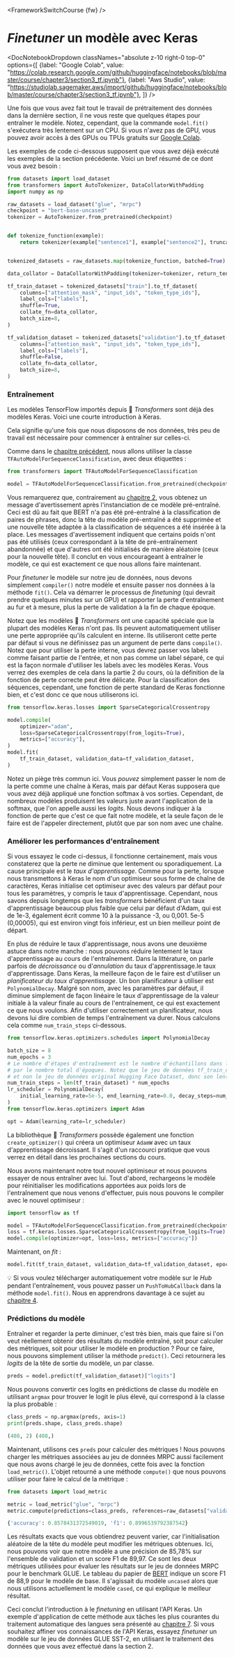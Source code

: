 <FrameworkSwitchCourse {fw} />

# <i>Finetuner</i> un modèle avec Keras

<DocNotebookDropdown
  classNames="absolute z-10 right-0 top-0"
  options={[
    {label: "Google Colab", value: "https://colab.research.google.com/github/huggingface/notebooks/blob/master/course/chapter3/section3_tf.ipynb"},
    {label: "Aws Studio", value: "https://studiolab.sagemaker.aws/import/github/huggingface/notebooks/blob/master/course/chapter3/section3_tf.ipynb"},
]} />

Une fois que vous avez fait tout le travail de prétraitement des données dans la dernière section, il ne vous reste que quelques étapes pour entraîner le modèle. Notez, cependant, que la commande `model.fit()` s'exécutera très lentement sur un CPU. Si vous n'avez pas de GPU, vous pouvez avoir accès à des GPUs ou TPUs gratuits sur [Google Colab](https://colab.research.google.com/).

Les exemples de code ci-dessous supposent que vous avez déjà exécuté les exemples de la section précédente. Voici un bref résumé de ce dont vous avez besoin :

```py
from datasets import load_dataset
from transformers import AutoTokenizer, DataCollatorWithPadding
import numpy as np

raw_datasets = load_dataset("glue", "mrpc")
checkpoint = "bert-base-uncased"
tokenizer = AutoTokenizer.from_pretrained(checkpoint)


def tokenize_function(example):
    return tokenizer(example["sentence1"], example["sentence2"], truncation=True)


tokenized_datasets = raw_datasets.map(tokenize_function, batched=True)

data_collator = DataCollatorWithPadding(tokenizer=tokenizer, return_tensors="tf")

tf_train_dataset = tokenized_datasets["train"].to_tf_dataset(
    columns=["attention_mask", "input_ids", "token_type_ids"],
    label_cols=["labels"],
    shuffle=True,
    collate_fn=data_collator,
    batch_size=8,
)

tf_validation_dataset = tokenized_datasets["validation"].to_tf_dataset(
    columns=["attention_mask", "input_ids", "token_type_ids"],
    label_cols=["labels"],
    shuffle=False,
    collate_fn=data_collator,
    batch_size=8,
)
```

### Entraînement

Les modèles TensorFlow importés depuis 🤗 *Transformers* sont déjà des modèles Keras. Voici une courte introduction à Keras.

<Youtube id="rnTGBy2ax1c"/>

Cela signifie qu'une fois que nous disposons de nos données, très peu de travail est nécessaire pour commencer à entraîner sur celles-ci.

<Youtube id="AUozVp78dhk"/>

Comme dans le [chapitre précédent](/course/fr/chapter2), nous allons utiliser la classe `TFAutoModelForSequenceClassification`, avec deux étiquettes : 

```py
from transformers import TFAutoModelForSequenceClassification

model = TFAutoModelForSequenceClassification.from_pretrained(checkpoint, num_labels=2)
```

Vous remarquerez que, contrairement au [chapitre 2](/course/fr/chapter2), vous obtenez un message d'avertissement après l'instanciation de ce modèle pré-entraîné. Ceci est dû au fait que BERT n'a pas été pré-entraîné à la classification de paires de phrases, donc la tête du modèle pré-entraîné a été supprimée et une nouvelle tête adaptée à la classification de séquences a été insérée à la place. Les messages d'avertissement indiquent que certains poids n'ont pas été utilisés (ceux correspondant à la tête de pré-entraînement abandonnée) et que d'autres ont été initialisés de manière aléatoire (ceux pour la nouvelle tête). Il conclut en vous encourageant à entraîner le modèle, ce qui est exactement ce que nous allons faire maintenant.

Pour *finetuner* le modèle sur notre jeu de données, nous devons simplement `compiler()` notre modèle et ensuite passer nos données à la méthode `fit()`. Cela va démarrer le processus de *finetuning* (qui devrait prendre quelques minutes sur un GPU) et rapporter la perte d'entraînement au fur et à mesure, plus la perte de validation à la fin de chaque époque.

<Tip>

Notez que les modèles 🤗 *Transformers* ont une capacité spéciale que la plupart des modèles Keras n'ont pas. Ils peuvent automatiquement utiliser une perte appropriée qu'ils calculent en interne. Ils utiliseront cette perte par défaut si vous ne définissez pas un argument de perte dans `compile()`. Notez que pour utiliser la perte interne, vous devrez passer vos labels comme faisant partie de l'entrée, et non pas comme un label séparé, ce qui est la façon normale d'utiliser les labels avec les modèles Keras. Vous verrez des exemples de cela dans la partie 2 du cours, où la définition de la fonction de perte correcte peut être délicate. Pour la classification des séquences, cependant, une fonction de perte standard de Keras fonctionne bien, et c'est donc ce que nous utiliserons ici.

</Tip>

```py
from tensorflow.keras.losses import SparseCategoricalCrossentropy

model.compile(
    optimizer="adam",
    loss=SparseCategoricalCrossentropy(from_logits=True),
    metrics=["accuracy"],
)
model.fit(
    tf_train_dataset, validation_data=tf_validation_dataset,
)
```

<Tip warning={true}>

Notez un piège très commun ici. Vous *pouvez* simplement passer le nom de la perte comme une chaîne à Keras, mais par défaut Keras supposera que vous avez déjà appliqué une fonction softmax à vos sorties. Cependant, de nombreux modèles produisent les valeurs juste avant l'application de la softmax, que l'on appelle aussi les *logits*. Nous devons indiquer à la fonction de perte que c'est ce que fait notre modèle, et la seule façon de le faire est de l'appeler directement, plutôt que par son nom avec une chaîne.

</Tip>


### Améliorer les performances d'entraînement

<Youtube id="cpzq6ESSM5c"/>

Si vous essayez le code ci-dessus, il fonctionne certainement, mais vous constaterez que la perte ne diminue que lentement ou sporadiquement. La cause principale est le *taux d'apprentissage*. Comme pour la perte, lorsque nous transmettons à Keras le nom d'un optimiseur sous forme de chaîne de caractères, Keras initialise cet optimiseur avec des valeurs par défaut pour tous les paramètres, y compris le taux d'apprentissage. Cependant, nous savons depuis longtemps que les *transformers* bénéficient d'un taux d'apprentissage beaucoup plus faible que celui par défaut d'Adam, qui est de 1e-3, également écrit comme 10 à la puissance -3, ou 0,001. 5e-5 (0,00005), qui est environ vingt fois inférieur, est un bien meilleur point de départ.

En plus de réduire le taux d'apprentissage, nous avons une deuxième astuce dans notre manche : nous pouvons réduire lentement le taux d'apprentissage au cours de l'entraînement. Dans la littérature, on parle parfois de *décroissance* ou d'*annulation* du taux d'apprentissage.le taux d'apprentissage. Dans Keras, la meilleure façon de le faire est d'utiliser un *planificateur du taux d'apprentissage*. Un bon planificateur à utiliser est `PolynomialDecay`. Malgré son nom, avec les paramètres par défaut, il diminue simplement de façon linéaire le taux d'apprentissage de la valeur initiale à la valeur finale au cours de l'entraînement, ce qui est exactement ce que nous voulons. Afin d'utiliser correctement un planificateur, nous devons lui dire combien de temps l'entraînement va durer. Nous calculons cela comme `num_train_steps` ci-dessous.

```py
from tensorflow.keras.optimizers.schedules import PolynomialDecay

batch_size = 8
num_epochs = 3
# Le nombre d'étapes d'entraînement est le nombre d'échantillons dans l'ensemble de données, divisé par la taille du batch puis multiplié
# par le nombre total d'époques. Notez que le jeu de données tf_train_dataset est ici un lot tf.data.Dataset
# et non le jeu de données original Hugging Face Dataset, donc son len() est déjà num_samples // batch_size.
num_train_steps = len(tf_train_dataset) * num_epochs
lr_scheduler = PolynomialDecay(
    initial_learning_rate=5e-5, end_learning_rate=0.0, decay_steps=num_train_steps
)
from tensorflow.keras.optimizers import Adam

opt = Adam(learning_rate=lr_scheduler)
```

<Tip>

La bibliothèque 🤗 *Transformers* possède également une fonction `create_optimizer()` qui créera un optimiseur `AdamW` avec un taux d'apprentissage décroissant. Il s'agit d'un raccourci pratique que vous verrez en détail dans les prochaines sections du cours.

</Tip>

Nous avons maintenant notre tout nouvel optimiseur et nous pouvons essayer de nous entraîner avec lui. Tout d'abord, rechargeons le modèle pour réinitialiser les modifications apportées aux poids lors de l'entraînement que nous venons d'effectuer, puis nous pouvons le compiler avec le nouvel optimiseur :

```py
import tensorflow as tf

model = TFAutoModelForSequenceClassification.from_pretrained(checkpoint, num_labels=2)
loss = tf.keras.losses.SparseCategoricalCrossentropy(from_logits=True)
model.compile(optimizer=opt, loss=loss, metrics=["accuracy"])
```

Maintenant, on *fit* :

```py
model.fit(tf_train_dataset, validation_data=tf_validation_dataset, epochs=3)
```

<Tip>

💡 Si vous voulez télécharger automatiquement votre modèle sur le *Hub* pendant l'entraînement, vous pouvez passer un `PushToHubCallback` dans la méthode `model.fit()`. Nous en apprendrons davantage à ce sujet au [chapitre 4](/course/fr/chapter4/3).

</Tip>

### Prédictions du modèle

<Youtube id="nx10eh4CoOs"/>


Entraîner et regarder la perte diminuer, c'est très bien, mais que faire si l'on veut réellement obtenir des résultats du modèle entraîné, soit pour calculer des métriques, soit pour utiliser le modèle en production ? Pour ce faire, nous pouvons simplement utiliser la méthode `predict()`. Ceci retournera les *logits* de la tête de sortie du modèle, un par classe.

```py
preds = model.predict(tf_validation_dataset)["logits"]
```

Nous pouvons convertir ces logits en prédictions de classe du modèle en utilisant `argmax` pour trouver le logit le plus élevé, qui correspond à la classe la plus probable :

```py
class_preds = np.argmax(preds, axis=1)
print(preds.shape, class_preds.shape)
```

```python out
(408, 2) (408,)
```

Maintenant, utilisons ces `preds` pour calculer des métriques ! Nous pouvons charger les métriques associées au jeu de données MRPC aussi facilement que nous avons chargé le jeu de données, cette fois avec la fonction `load_metric()`. L'objet retourné a une méthode `compute()` que nous pouvons utiliser pour faire le calcul de la métrique :

```py
from datasets import load_metric

metric = load_metric("glue", "mrpc")
metric.compute(predictions=class_preds, references=raw_datasets["validation"]["label"])
```

```python out
{'accuracy': 0.8578431372549019, 'f1': 0.8996539792387542}
```

Les résultats exacts que vous obtiendrez peuvent varier, car l'initialisation aléatoire de la tête du modèle peut modifier les métriques obtenues. Ici, nous pouvons voir que notre modèle a une précision de 85,78% sur l'ensemble de validation et un score F1 de 89,97. Ce sont les deux métriques utilisées pour évaluer les résultats sur le jeu de données MRPC pour le benchmark GLUE. Le tableau du papier de [BERT](https://arxiv.org/pdf/1810.04805.pdf) indique un score F1 de 88,9 pour le modèle de base. Il s'agissait du modèle `uncased` alors que nous utilisons actuellement le modèle `cased`, ce qui explique le meilleur résultat.

Ceci conclut l'introduction à le *finetuning* en utilisant l'API Keras. Un exemple d'application de cette méthode aux tâches les plus courantes du traitement automatique des langues sera présenté au [chapitre 7](/course/fr/chapter7). Si vous souhaitez affiner vos connaissances de l'API Keras, essayez *finetuner* un modèle sur le jeu de données GLUE SST-2, en utilisant le traitement des données que vous avez effectué dans la section 2.
